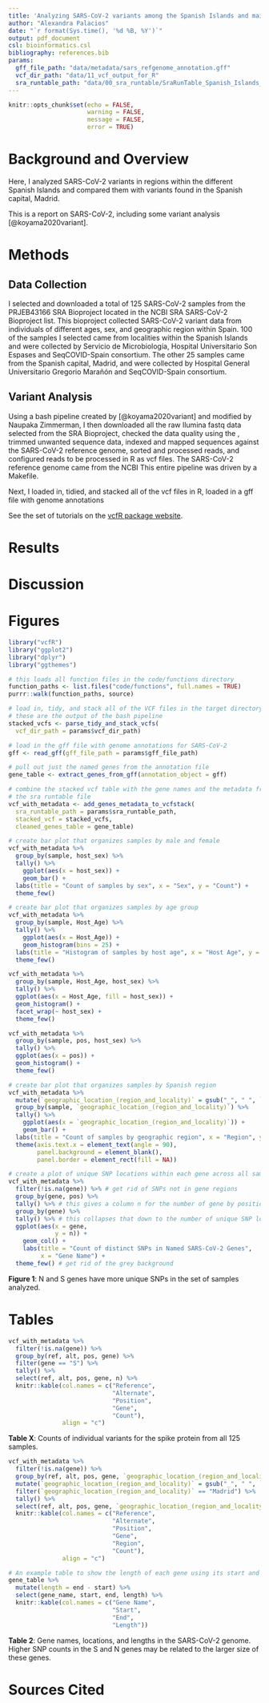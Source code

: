 ```yaml
---
title: 'Analyzing SARS-CoV-2 variants among the Spanish Islands and mainland'
author: "Alexandra Palacios"
date: "`r format(Sys.time(), '%d %B, %Y')`"
output: pdf_document
csl: bioinformatics.csl
bibliography: references.bib
params:
  gff_file_path: "data/metadata/sars_refgenome_annotation.gff"
  vcf_dir_path: "data/11_vcf_output_for_R"
  sra_runtable_path: "data/00_sra_runtable/SraRunTable_Spanish_Islands_Madrid.txt"
---
```


```r
knitr::opts_chunk$set(echo = FALSE,
                      warning = FALSE,
                      message = FALSE,
                      error = TRUE)
```

# Background and Overview


Here, I analyzed SARS-CoV-2 variants in regions within the different Spanish Islands and compared them with variants found in the Spanish capital, Madrid. 


This is a report on SARS-CoV-2, including some variant analysis [@koyama2020variant].

# Methods

## Data Collection

I selected and downloaded a total of 125 SARS-CoV-2 samples from the PRJEB43166 SRA Bioproject located in the NCBI SRA SARS-CoV-2 Bioproject list. This bioproject collected SARS-CoV-2 variant data from individuals of different ages, sex, and geographic region within Spain. 100 of the samples I selected came from localities within the Spanish Islands and were collected by Servicio de Microbiología, Hospital Universitario Son Espases and SeqCOVID-Spain consortium. The other 25 samples came from the Spanish capital, Madrid, and were collected by Hospital General Universitario Gregorio Marañón and SeqCOVID-Spain consortium.

## Variant Analysis

Using a bash pipeline created by [@koyama2020variant] and modified by Naupaka Zimmerman, I then downloaded all the raw Ilumina fastq data selected from the SRA Bioproject, checked the data quality using the , trimmed unwanted sequence data, indexed and mapped sequences against the SARS-CoV-2 reference genome, sorted and processed reads, and configured reads to be processed in R as vcf files. The SARS-CoV-2 reference genome came from the NCBI This entire pipeline was driven by a Makefile.

Next, I loaded in, tidied, and stacked all of the vcf files in R, loaded in a gff file with genome annotations

See the set of tutorials on the [vcfR package website](https://knausb.github.io/vcfR_documentation/index.html).

# Results

# Discussion

# Figures

```r
library("vcfR")
library("ggplot2")
library("dplyr")
library("ggthemes")

# this loads all function files in the code/functions directory
function_paths <- list.files("code/functions", full.names = TRUE)
purrr::walk(function_paths, source)
```

```r
# load in, tidy, and stack all of the VCF files in the target directory
# these are the output of the bash pipeline
stacked_vcfs <- parse_tidy_and_stack_vcfs(
  vcf_dir_path = params$vcf_dir_path)

# load in the gff file with genome annotations for SARS-CoV-2
gff <- read_gff(gff_file_path = params$gff_file_path)

# pull out just the named genes from the annotation file
gene_table <- extract_genes_from_gff(annotation_object = gff)

# combine the stacked vcf table with the gene names and the metadata from
# the sra runtable file
vcf_with_metadata <- add_genes_metadata_to_vcfstack(
  sra_runtable_path = params$sra_runtable_path,
  stacked_vcf = stacked_vcfs,
  cleaned_genes_table = gene_table)
```

```r
# create bar plot that organizes samples by male and female
vcf_with_metadata %>%
  group_by(sample, host_sex) %>%
  tally() %>%
    ggplot(aes(x = host_sex)) +
    geom_bar() +
  labs(title = "Count of samples by sex", x = "Sex", y = "Count") +
  theme_few()
```

```r
# create bar plot that organizes samples by age group
vcf_with_metadata %>%
  group_by(sample, Host_Age) %>%
  tally() %>%
    ggplot(aes(x = Host_Age)) +
    geom_histogram(bins = 25) +
  labs(title = "Histogram of samples by host age", x = "Host Age", y = "Frequency") +
  theme_few()
```

``` r
vcf_with_metadata %>%
  group_by(sample, Host_Age, host_sex) %>%
  tally() %>%
  ggplot(aes(x = Host_Age, fill = host_sex)) +
  geom_histogram() +
  facet_wrap(~ host_sex) +
  theme_few()
```

``` r
vcf_with_metadata %>%
  group_by(sample, pos, host_sex) %>%
  tally() %>%
  ggplot(aes(x = pos)) +
  geom_histogram() +
  theme_few()
```

```r
# create bar plot that organizes samples by Spanish region
vcf_with_metadata %>%
  mutate(`geographic_location_(region_and_locality)` = gsub("_", " ", `geographic_location_(region_and_locality)`)) %>%
  group_by(sample, `geographic_location_(region_and_locality)`) %>%
  tally() %>%
    ggplot(aes(x = `geographic_location_(region_and_locality)`)) +
    geom_bar() +
  labs(title = "Count of samples by geographic region", x = "Region", y = "Count") +
  theme(axis.text.x = element_text(angle = 90),
        panel.background = element_blank(),
        panel.border = element_rect(fill = NA))
```

```r
# create a plot of unique SNP locations within each gene across all samples
vcf_with_metadata %>%
  filter(!is.na(gene)) %>% # get rid of SNPs not in gene regions
  group_by(gene, pos) %>%
  tally() %>% # this gives a column n for the number of gene by position
  group_by(gene) %>%
  tally() %>% # this collapses that down to the number of unique SNP locations
  ggplot(aes(x = gene,
             y = n)) +
    geom_col() +
    labs(title = "Count of distinct SNPs in Named SARS-CoV-2 Genes",
         x = "Gene Name") +
  theme_few() # get rid of the grey background
```

**Figure 1**: N and S genes have more unique SNPs in the set of samples analyzed.

# Tables

``` r
vcf_with_metadata %>%
  filter(!is.na(gene)) %>%
  group_by(ref, alt, pos, gene) %>%
  filter(gene == "S") %>%
  tally() %>%
  select(ref, alt, pos, gene, n) %>%
  knitr::kable(col.names = c("Reference",
                             "Alternate",
                             "Position",
                             "Gene",
                             "Count"),
               align = "c")
```

**Table X**: Counts of individual variants for the spike protein from all 125 samples.

``` r
vcf_with_metadata %>%
  filter(!is.na(gene)) %>%
  group_by(ref, alt, pos, gene, `geographic_location_(region_and_locality)`) %>%
  mutate(`geographic_location_(region_and_locality)` = gsub("_", " ", `geographic_location_(region_and_locality)`)) %>%
  filter(`geographic_location_(region_and_locality)` == "Madrid") %>%
  tally() %>%
  select(ref, alt, pos, gene, `geographic_location_(region_and_locality)`, n) %>%
  knitr::kable(col.names = c("Reference",
                             "Alternate",
                             "Position",
                             "Gene",
                             "Region",
                             "Count"),
               align = "c")
```

```r
# An example table to show the length of each gene using its start and end
gene_table %>%
  mutate(length = end - start) %>%
  select(gene_name, start, end, length) %>%
  knitr::kable(col.names = c("Gene Name",
                             "Start",
                             "End",
                             "Length"))
```

**Table 2**: Gene names, locations, and lengths in the SARS-CoV-2 genome. Higher SNP counts in the S and N genes may be related to the larger size of these genes.

# Sources Cited
